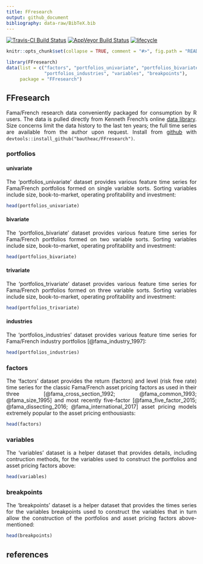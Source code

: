 ```yaml
---
title: FFresearch
output: github_document
bibliography: data-raw/BibTeX.bib
---
```


[![Travis-CI Build Status](https://travis-ci.org/bautheac/FFresearch.svg?branch=master)](https://travis-ci.org/bautheac/FFresearch)
[![AppVeyor Build Status](https://ci.appveyor.com/api/projects/status/github/bautheac/FFresearch?branch=master&svg=true)](https://ci.appveyor.com/project/bautheac/FFresearch)
[![lifecycle](https://img.shields.io/badge/lifecycle-experimental-orange.svg)](https://www.tidyverse.org/lifecycle/#experimental)

```r
knitr::opts_chunk$set(collapse = TRUE, comment = "#>", fig.path = "README-")

library(FFresearch)
data(list = c("factors", "portfolios_univariate", "portfolios_bivariate", "portfolios_trivariate", 
              "portfolios_industries", "variables", "breakpoints"), 
     package = "FFresearch")
```

<style> body {text-align: justify} </style>

## FFresearch
Fama/French research data conveniently packaged for consumption by R users. The data is pulled directly from Kenneth French's online [data library](http://mba.tuck.dartmouth.edu/pages/faculty/ken.french/data_library.html). Size concerns limit the data history to the last ten years; the full time series are available from the author upon request. Install from [github](https://github.com/bautheac/FFresearch/) with `devtools::install_github("bautheac/FFresearch")`.


### portfolios

#### univariate
The 'portfolios_univariate' dataset provides various feature time series for Fama/French portfolios formed on single variable sorts. Sorting variables include size, book-to-market, operating profitability and investment:
```r
head(portfolios_univariate)
```

#### bivariate
The 'portfolios_bivariate' dataset provides various feature time series for Fama/French portfolios formed on two variable sorts. Sorting variables include size, book-to-market, operating profitability and investment:
```r
head(portfolios_bivariate)
```

#### trivariate
The 'portfolios_trivariate' dataset provides various feature time series for Fama/French portfolios formed on three variable sorts. Sorting variables include size, book-to-market, operating profitability and investment:
```r
head(portfolios_trivariate)
```


#### industries
The 'portfolios_industries' dataset provides various feature time series for Fama/French industry portfolios [@fama_industry_1997]:
```r
head(portfolios_industries)
```


### factors
The 'factors' dataset provides the return (factors) and level (risk free rate) time series for the classic Fama/French asset pricing factors as used in their three [@fama_cross_section_1992; @fama_common_1993; @fama_size_1995] and most recently five-factor [@fama_five_factor_2015; @fama_dissecting_2016; @fama_international_2017] asset pricing models extremely popular to the asset pricing enthousiasts:
```r
head(factors)
```


### variables
The 'variables' dataset is a helper dataset that provides details, including contruction methods, for the variables used to construct the portfolios and asset pricing factors above:
```r
head(variables)
```

### breakpoints
The 'breakpoints' dataset is a helper dataset that provides the times series for the variables breakpoints used to construct the variables that in turn allow the construction of the portfolios and asset pricing factors above-mentioned:
```r
head(breakpoints)
```


## references

